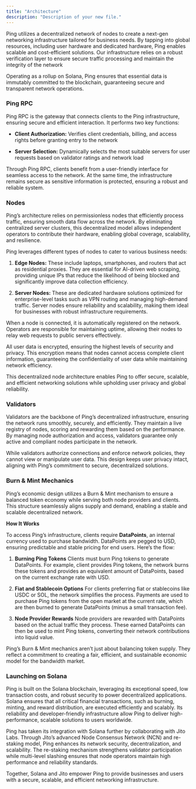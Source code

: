 ```yaml
---
title: "Architecture"
description: "Description of your new file."
---
```


Ping utilizes a decentralized network of nodes to create a next-gen networking infrastructure tailored for business needs. By tapping into global resources, including user hardware and dedicated hardware, Ping enables scalable and cost-efficient solutions. Our infrastructure relies on a robust verification layer to ensure secure traffic processing and maintain the integrity of the network



Operating as a rollup on Solana, Ping ensures that essential data is immutably committed to the blockchain, guaranteeing secure and transparent network operations.

### **Ping RPC**

Ping RPC is the gateway that connects clients to the Ping infrastructure, ensuring secure and efficient interaction. It performs two key functions:

* **Client Authorization:** Verifies client credentials, billing, and access rights before granting entry to the network

* **Server Selection:** Dynamically selects the most suitable servers for user requests based on validator ratings and network load

Through Ping RPC, clients benefit from a user-friendly interface for seamless access to the network. At the same time, the infrastructure remains secure as sensitive information is protected, ensuring a robust and reliable system.

### **Nodes**

Ping’s architecture relies on permissionless nodes that efficiently process traffic, ensuring smooth data flow across the network. By eliminating centralized server clusters, this decentralized model allows independent operators to contribute their hardware, enabling global coverage, scalability, and resilience.

Ping leverages different types of nodes to cater to various business needs:

1. **Edge Nodes:** These include laptops, smartphones, and routers that act as residential proxies. They are essential for AI-driven web scraping, providing unique IPs that reduce the likelihood of being blocked and significantly improve data collection efficiency.

2. **Server Nodes:** These are dedicated hardware solutions optimized for enterprise-level tasks such as VPN routing and managing high-demand traffic. Server nodes ensure reliability and scalability, making them ideal for businesses with robust infrastructure requirements.

When a node is connected, it is automatically registered on the network. Operators are responsible for maintaining uptime, allowing their nodes to relay web requests to public servers effectively.

All user data is encrypted, ensuring the highest levels of security and privacy. This encryption means that nodes cannot access complete client information, guaranteeing the confidentiality of user data while maintaining network efficiency.

This decentralized node architecture enables Ping to offer secure, scalable, and efficient networking solutions while upholding user privacy and global reliability.

### Validators

Validators are the backbone of Ping’s decentralized infrastructure, ensuring the network runs smoothly, securely, and efficiently. They maintain a live registry of nodes, scoring and rewarding them based on the performance. By managing node authorization and access, validators guarantee only active and compliant nodes participate in the network.

While validators authorize connections and enforce network policies, they cannot view or manipulate user data. This design keeps user privacy intact, aligning with Ping’s commitment to secure, decentralized solutions.

### **Burn & Mint Mechanics**

Ping’s economic design utilizes a Burn & Mint mechanism to ensure a balanced token economy while serving both node providers and clients. This structure seamlessly aligns supply and demand, enabling a stable and scalable decentralized network.

**How It Works**

To access Ping’s infrastructure, clients require **DataPoints**, an internal currency used to purchase bandwidth. DataPoints are pegged to USD, ensuring predictable and stable pricing for end users. Here’s the flow:

1. **Burning Ping Tokens**
   Clients must burn Ping tokens to generate DataPoints. For example, client provides Ping tokens, the network burns these tokens and provides an equivalent amount of DataPoints, based on the current exchange rate with USD.

2. **Fiat and Stablecoin Options**
   For clients preferring fiat or stablecoins like USDC or SOL, the network simplifies the process. Payments are used to purchase Ping tokens from the open market at the current rate, which are then burned to generate DataPoints (minus a small transaction fee).

3. **Node Provider Rewards**
   Node providers are rewarded with DataPoints based on the actual traffic they process. These earned DataPoints can then be used to mint Ping tokens, converting their network contributions into liquid value.

Ping’s Burn & Mint mechanics aren’t just about balancing token supply. They reflect a commitment to creating a fair, efficient, and sustainable economic model for the bandwidth market.

### **Launching on Solana**

Ping is built on the Solana blockchain, leveraging its exceptional speed, low transaction costs, and robust security to power decentralized applications. Solana ensures that all critical financial transactions, such as burning, minting, and reward distribution, are executed efficiently and scalably. Its reliability and developer-friendly infrastructure allow Ping to deliver high-performance, scalable solutions to users worldwide.

Ping has taken its integration with Solana further by collaborating with Jito Labs. Through Jito’s advanced Node Consensus Network (NCN) and re-staking model, Ping enhances its network security, decentralization, and scalability. The re-staking mechanism strengthens validator participation while multi-level slashing ensures that node operators maintain high performance and reliability standards.

Together, Solana and Jito empower Ping to provide businesses and users with a secure, scalable, and efficient networking infrastructure.